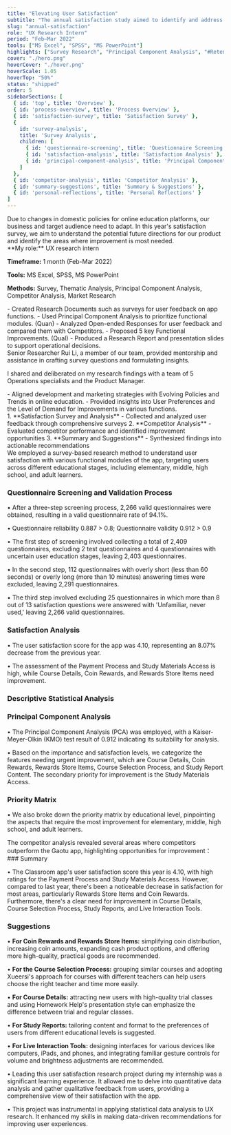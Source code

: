 ```yaml
---
title: "Elevating User Satisfaction"
subtitle: "The annual satisfaction study aimed to identify and address key factors affecting user experiences in online education apps to enhance overall app quality and user satisfaction."
slug: "annual-satisfaction"
role: "UX Research Intern"
period: "Feb–Mar 2022"
tools: ["MS Excel", "SPSS", "MS PowerPoint"]
highlights: ["Survey Research", "Principal Component Analysis", "#Retention", "#Engagement"]
cover: "./hero.png"
hoverCover: "./hover.png"
hoverScale: 1.05
hoverTop: "50%"
status: "shipped"
order: 5
sidebarSections: [
  { id: 'top', title: 'Overview' },  
  { id: 'process-overview', title: 'Process Overview' },
  { id: 'satisfaction-survey', title: 'Satisfaction Survey' },
  { 
    id: 'survey-analysis', 
    title: 'Survey Analysis',
    children: [
      { id: 'questionnaire-screening', title: 'Questionnaire Screening' },
      { id: 'satisfaction-analysis', title: 'Satisfaction Analysis' },
      { id: 'principal-component-analysis', title: 'Principal Component Analysis' }
    ]
  },
  { id: 'competitor-analysis', title: 'Competitor Analysis' },
  { id: 'summary-suggestions', title: 'Summary & Suggestions' },
  { id: 'personal-reflections', title: 'Personal Reflections' }
]
---
```



<ProjectGrid>
  <Section heading="💡 Motivation">
  Due to changes in domestic policies for online education platforms, our business and target audience need to adapt. In this year's satisfaction survey, we aim to understand the potential future directions for our product and identify the areas where improvement is most needed.
  </Section>

  <Section heading="✨ Research Scope">
  **My role:** UX research intern

  **Timeframe:** 1 month (Feb-Mar 2022)

  **Tools:** MS Excel, SPSS, MS PowerPoint

  **Methods:** Survey, Thematic Analysis, Principal Component Analysis, Competitor Analysis, Market Research
  </Section>

  <Section heading="🌈 What I worked on">
  - Created Research Documents such as surveys for user feedback on app functions.
  - Used Principal Component Analysis to prioritize functional modules. (Quan)
  - Analyzed Open-ended Responses for user feedback and compared them with Competitors.
  - Proposed 5 key Functional Improvements. (Qual)
  - Produced a Research Report and presentation slides to support operational decisions.
  </Section>

  <Section heading="🧑‍🤝‍🧑 Who I worked with">
  Senior Researcher Rui Li, a member of our team, provided mentorship and assistance in crafting survey questions and formulating insights. 

  I shared and deliberated on my research findings with a team of 5 Operations specialists and the Product Manager.
  </Section>
</ProjectGrid>

<Section heading="📸 Impact">
- Aligned development and marketing strategies with Evolving Policies and Trends in online education.
- Provided insights into User Preferences and the Level of Demand for Improvements in various functions.
</Section>

<Section heading="Process overview">
1. **Satisfaction Survey and Analysis** - Collected and analyzed user feedback through comprehensive surveys
2. **Competitor Analysis** - Evaluated competitor performance and identified improvement opportunities
3. **Summary and Suggestions** - Synthesized findings into actionable recommendations

</Section>

<Section heading="Satisfaction Survey">
We employed a survey-based research method to understand user satisfaction with various functional modules of the app, targeting users across different educational stages, including elementary, middle, high school, and adult learners.

### Questionnaire Screening and Validation Process

• After a three-step screening process, 2,266 valid questionnaires were obtained, resulting in a valid questionnaire rate of 94.1%.

• Questionnaire reliability 0.887 > 0.8; Questionnaire validity 0.912 > 0.9

• The first step of screening involved collecting a total of 2,409 questionnaires, excluding 2 test questionnaires and 4 questionnaires with uncertain user education stages, leaving 2,403 questionnaires.

• In the second step, 112 questionnaires with overly short (less than 60 seconds) or overly long (more than 10 minutes) answering times were excluded, leaving 2,291 questionnaires.

• The third step involved excluding 25 questionnaires in which more than 8 out of 13 satisfaction questions were answered with 'Unfamiliar, never used,' leaving 2,266 valid questionnaires.

### Satisfaction Analysis

• The user satisfaction score for the app was 4.10, representing an 8.07% decrease from the previous year. 

• The assessment of the Payment Process and Study Materials Access is high, while Course Details, Coin Rewards, and Rewards Store Items need improvement.

### Descriptive Statistical Analysis

### Principal Component Analysis

• The Principal Component Analysis (PCA) was employed, with a Kaiser-Meyer-Olkin (KMO) test result of 0.912 indicating its suitability for analysis.

• Based on the importance and satisfaction levels, we categorize the features needing urgent improvement, which are Course Details, Coin Rewards, Rewards Store Items, Course Selection Process, and Study Report Content. The secondary priority for improvement is the Study Materials Access.

### Priority Matrix

• We also broke down the priority matrix by educational level, pinpointing the aspects that require the most improvement for elementary, middle, high school, and adult learners.

</Section>

<Section heading="Competitor Analysis">
The competitor analysis revealed several areas where competitors outperform the Gaotu app, highlighting opportunities for improvement：

</Section>

<Section heading="Summary & Suggestions">
### Summary

• The Classroom app's user satisfaction score this year is 4.10, with high ratings for the Payment Process and Study Materials Access. However, compared to last year, there's been a noticeable decrease in satisfaction for most areas, particularly Rewards Store Items and Coin Rewards. Furthermore, there's a clear need for improvement in Course Details, Course Selection Process, Study Reports, and Live Interaction Tools.

### Suggestions

• **For Coin Rewards and Rewards Store Items:** simplifying coin distribution, increasing coin amounts, expanding cash product options, and offering more high-quality, practical goods are recommended.

• **For the Course Selection Process:** grouping similar courses and adopting Xueersi's approach for courses with different teachers can help users choose the right teacher and time more easily.

• **For Course Details:** attracting new users with high-quality trial classes and using Homework Help's presentation style can emphasize the difference between trial and regular classes.

• **For Study Reports:** tailoring content and format to the preferences of users from different educational levels is suggested.

• **For Live Interaction Tools:** designing interfaces for various devices like computers, iPads, and phones, and integrating familiar gesture controls for volume and brightness adjustments are recommended.

</Section>

<Section heading="Personal Reflections">
• Leading this user satisfaction research project during my internship was a significant learning experience. It allowed me to delve into quantitative data analysis and gather qualitative feedback from users, providing a comprehensive view of their satisfaction with the app. 

• This project was instrumental in applying statistical data analysis to UX research. It enhanced my skills in making data-driven recommendations for improving user experiences.
</Section>
